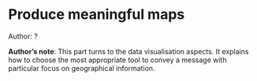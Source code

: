 # Produce meaningful maps

::: {.infobox .tip}
Author: ?
:::

::: {.infobox .note}
**Author's note**: This part turns to the data visualisation aspects. It explains how to
choose the most appropriate tool to convey a message with particular
focus on geographical information.

:::
